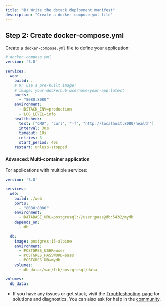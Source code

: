```yaml
---
title: "B) Write the dstack deployment manifest"
description: "Create a docker-compose.yml file"
---
```


## Step 2: Create docker-compose.yml

Create a `docker-compose.yml` file to define your application:

```yaml
# docker-compose.yml
version: '3.8'

services:
  web:
    build: .
    # Or use a pre-built image:
    # image: your-dockerhub-username/your-app:latest
    ports:
      - "8080:8080"
    environment:
      - DSTACK_ENV=production
      - LOG_LEVEL=info
    healthcheck:
      test: ["CMD", "curl", "-f", "http://localhost:8080/health"]
      interval: 30s
      timeout: 10s
      retries: 3
      start_period: 40s
    restart: unless-stopped
```


#### Advanced: Multi-container application

For applications with multiple services:

```yaml
version: '3.8'

services:
  web:
    build: ./web
    ports:
      - "8080:8080"
    environment:
      - DATABASE_URL=postgresql://user:pass@db:5432/mydb
    depends_on:
      - db
      
  db:
    image: postgres:15-alpine
    environment:
      - POSTGRES_USER=user
      - POSTGRES_PASSWORD=pass
      - POSTGRES_DB=mydb
    volumes:
      - db_data:/var/lib/postgresql/data

volumes:
  db_data:
```


- If you have any issues or get stuck, visit the [Troubleshooting page](../../troubleshooting) for solutions and diagnostics. You can also ask for help in the [community](../../community.mdx).

